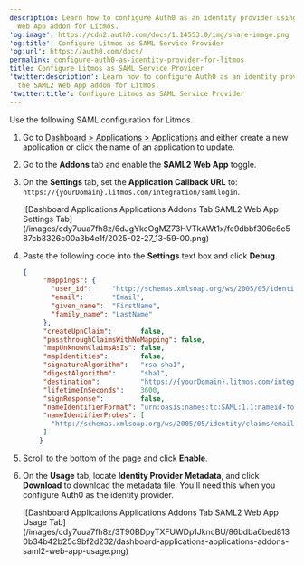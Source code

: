 ```yaml
---
description: Learn how to configure Auth0 as an identity provider using the SAML2
  Web App addon for Litmos.
'og:image': https://cdn2.auth0.com/docs/1.14553.0/img/share-image.png
'og:title': Configure Litmos as SAML Service Provider
'og:url': https://auth0.com/docs/
permalink: configure-auth0-as-identity-provider-for-litmos
title: Configure Litmos as SAML Service Provider
'twitter:description': Learn how to configure Auth0 as an identity provider using
  the SAML2 Web App addon for Litmos.
'twitter:title': Configure Litmos as SAML Service Provider
---
```

Use the following <Tooltip tip="Security Assertion Markup Language (SAML): Standardized protocol allowing two parties to exchange authentication information without a password." cta="View Glossary" href="/glossary?term=SAML">SAML</Tooltip> configuration for Litmos.

1. Go to [Dashboard > Applications > Applications](https://manage.auth0.com/#/applications) and either create a new application or click the name of an application to update.
2. Go to the **Addons** tab and enable the **SAML2 Web App** toggle.
3. On the **Settings** tab, set the **Application Callback URL** to: `https://{yourDomain}.litmos.com/integration/samllogin`.

   <Frame>![Dashboard Applications Applications Addons Tab SAML2 Web App Settings Tab](/images/cdy7uua7fh8z/6dJgYkcOgMZ73HVTkAWt1x/fe9dbbf306e6c587cb3326c00a3b4e1f/2025-02-27_13-59-00.png)</Frame>
4. Paste the following code into the **Settings** text box and click **Debug**.

   ```json lines
   {
        "mappings": {
          "user_id":     "http://schemas.xmlsoap.org/ws/2005/05/identity/claims/nameidentifier",
          "email":       "Email",
          "given_name":  "FirstName",
          "family_name": "LastName"
        },
        "createUpnClaim":       false,
        "passthroughClaimsWithNoMapping": false,
        "mapUnknownClaimsAsIs": false,
        "mapIdentities":        false,
        "signatureAlgorithm":   "rsa-sha1",
        "digestAlgorithm":      "sha1",
        "destination":          "https://{yourDomain}.litmos.com/integration/samllogin",
        "lifetimeInSeconds":    3600,
        "signResponse":         false,
        "nameIdentifierFormat": "urn:oasis:names:tc:SAML:1.1:nameid-format:emailAddress",
        "nameIdentifierProbes": [
          "http://schemas.xmlsoap.org/ws/2005/05/identity/claims/emailaddress"
        ]
       }
   ```


   

   
5. Scroll to the bottom of the page and click **Enable**.
6. On the **Usage** tab, locate **Identity Provider Metadata**, and click **Download** to download the metadata file. You'll need this when you configure Auth0 as the identity provider.

   <Frame>![Dashboard Applications Applications Addons Tab SAML2 Web App Usage Tab](/images/cdy7uua7fh8z/3T90BDpyTXFUWDp1JkncBU/86bdba6bed8130b34b42b25c9bf2d232/dashboard-applications-applications-addons-saml2-web-app-usage.png)</Frame>